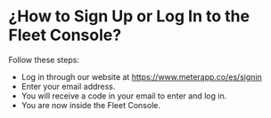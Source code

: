 # ¿How to Sign Up or Log In to the Fleet Console?

Follow these steps:

* Log in through our website at https://www.meterapp.co/es/signin
* Enter your email address.
* You will receive a code in your email to enter and log in.
* You are now inside the Fleet Console.
